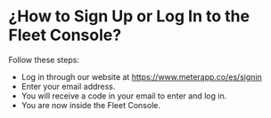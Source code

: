 # ¿How to Sign Up or Log In to the Fleet Console?

Follow these steps:

* Log in through our website at https://www.meterapp.co/es/signin
* Enter your email address.
* You will receive a code in your email to enter and log in.
* You are now inside the Fleet Console.
